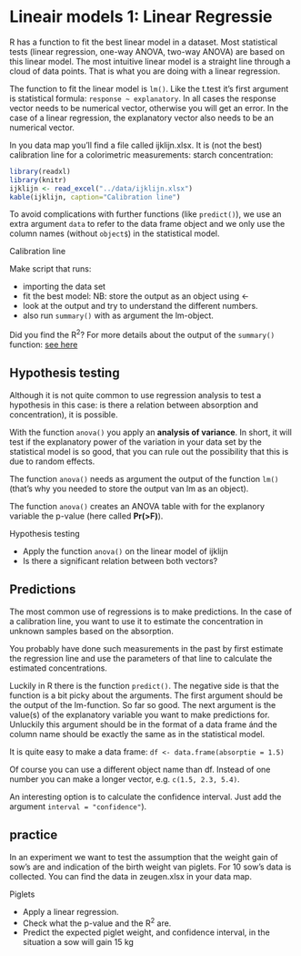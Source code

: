 # Lineair models 1: Linear Regressie

R has a function to fit the best linear model in a dataset.
Most statistical tests (linear regression, one-way ANOVA, two-way ANOVA) are based on this linear model.
The most intuitive linear model is a straight line through a cloud of data points.
That is what you are doing with a linear regression.

The function to fit the linear model is `lm()`.
Like the t.test it's first argument is statistical formula: `response ~ explanatory`.
In all cases the response vector needs to be numerical vector, otherwise you will get an error.
In the case of a linear regression, the explanatory vector also needs to be an numerical vector.

In you data map you'll find a file called ijklijn.xlsx.
It is (not the best) calibration line for a colorimetric measurements:
starch concentration:

```r
library(readxl)
library(knitr)
ijklijn <- read_excel("../data/ijklijn.xlsx")
kable(ijklijn, caption="Calibration line")

```

To avoid complications with further functions (like `predict()`), we use an extra argument `data` to refer to the data frame object and we only use the column names (without `object$`) in the statistical model.


::: {#exr-calibration}

Calibration line

Make script that runs:
  
* importing the data set
* fit the best model: NB: store the output as an object using <- 
* look at the output and try to understand the different numbers.
* also run `summary()` with as argument the lm-object.
  
:::

Did you find the R^2^?
For more details about the output of the `summary()` function: [see here](https://stats.stackexchange.com/questions/5135/interpretation-of-rs-lm-output){target="_blank"}



## Hypothesis testing

Although it is not quite common to use regression analysis to test a hypothesis in this case: is there a relation between absorption and concentration), it is possible.

With the function `anova()` you apply an **analysis of variance**.
In short, it will test if the explanatory power of the variation in your data set by the statistical model is so good, that you can rule out the possibility that this is due to random effects.

The function `anova()` needs as argument the output of the function `lm()` (that's why you needed to store the output van lm as an object).

The function `anova()` creates an ANOVA table with for the explanory variable the p-value (here called **Pr(>F)**).

::: {#exr-hypotest}
Hypothesis testing 

* Apply the function `anova()` on the linear model of ijklijn
* Is there a significant relation between both vectors?

:::

## Predictions

The most common use of regressions is to make predictions.
In the case of a calibration line, you want to use it to estimate the concentration in unknown samples based on the absorption.

You probably have done such measurements in the past by first estimate the regression line and use the parameters of that line to calculate the estimated concentrations.

Luckily in R there is the function `predict()`.
The negative side is that the function is a bit picky about the arguments.
The first argument should be the output of the lm-function.
So far so good.
The next argument is the value(s) of the explanatory variable you want to make predictions for.
Unluckily this argument should be in the format of a data frame ánd the column name should be exactly the same as in the statistical model.

It is quite easy to make a data frame:
`df <- data.frame(absorptie = 1.5)`

Of course you can use a different object name than df.
Instead of one number you can make a longer vector, e.g. `c(1.5, 2.3, 5.4)`.

An interesting option is to calculate the confidence interval.
Just add the argument `interval = "confidence"`).



## practice

In an experiment we want to test the assumption that the weight gain of sow's are and indication of the birth weight van piglets.
For 10 sow's data is collected.
You can find the data in zeugen.xlsx in your data map.

::: {#exr-piglets}

Piglets

* Apply a linear regression.
* Check what the p-value and the R^2^ are.
* Predict the expected piglet weight, and confidence interval, in the situation a sow will gain 15 kg

:::
